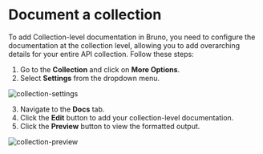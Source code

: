 # Document a collection

To add Collection-level documentation in Bruno, you need to configure the documentation at the collection level, allowing you to add overarching details for your entire API collection. Follow these steps:

1. Go to the **Collection** and click on **More Options**.
2. Select **Settings** from the dropdown menu.

![collection-settings](/screenshots/send-request/collection-settings-docs.webp)

3. Navigate to the **Docs** tab.
4. Click the **Edit** button to add your collection-level documentation.
5. Click the **Preview** button to view the formatted output.

![collection-preview](/screenshots/send-request/collection-preview.webp)

